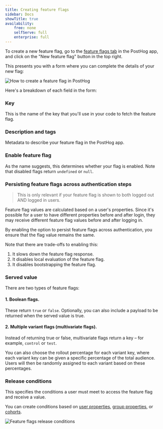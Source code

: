 ```yaml
---
title: Creating feature flags
sidebar: Docs
showTitle: true
availability:
    free: none
    selfServe: full
    enterprise: full
---
```


To create a new feature flag, go to the [feature flags tab](https://app.posthog.com/feature_flags) in the PostHog app, and click on the "New feature flag" button in the top right.

This presents you with a form where you can complete the details of your new flag:

![How to create a feature flag in PostHog](../../images/features/feature-flags/create-new-feature-flag.png)

Here's a breakdown of each field in the form:

### Key

This is the name of the key that you'll use in your code to fetch the feature flag.

### Description and tags 

Metadata to describe your feature flag in the PostHog app.

### Enable feature flag

As the name suggests, this determines whether your flag is enabled. Note that disabled flags return `undefined` or `null`.

### Persisting feature flags across authentication steps

> This is only relevant if your feature flag is shown to both logged out AND logged in users.

Feature flag values are calculated based on a user's properties. Since it's possible for a user to have different properties before and after login, they may receive different feature flag values before and after logging in.

By enabling the option to persist feature flags across authentication, you ensure that the flag value remains the same. 

Note that there are trade-offs to enabling this:

1. It slows down the feature flag response.
2. It disables local evaluation of the feature flag.
3. It disables bootstrapping the feature flag.

### Served value

There are two types of feature flags:

#### 1. Boolean flags. 

These return `true` or `false`. Optionally, you can also include a payload to be returned when the served value is true.

#### 2. Multiple variant flags (multivariate flags). 

Instead of returning true or false, multivariate flags return a key – for example, `control` or `test`. 

You can also choose the rollout percentage for each variant key, where each variant key can be given a specific percentage of the total audience. Users will then be randomly assigned to each variant based on these percentages.

### Release conditions

This specifies the conditions a user must meet to access the feature flag and receive a value.

You can create conditions based on [user properties](/docs/product-analytics/user-properties), [group properties](/docs/product-analytics/group-analytics#how-to-set-group-properties), or [cohorts](/docs/data/cohorts).

![Feature flags release conditions](../../images/features/feature-flags/release-conditions.png)